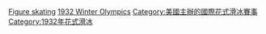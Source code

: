 {{Commons category|Figure skating at the 1932 Winter Olympics}}



[[Category:1932年冬季奧林匹克運動會比賽項目|Figure skating]]
[[Category:奥林匹克运动会花样滑冰比赛|1932 Winter Olympics]]
[[Category:美國主辦的國際花式滑冰賽事|Category:美國主辦的國際花式滑冰賽事]]
[[Category:1932年花式滑冰|Category:1932年花式滑冰]]